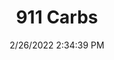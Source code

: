 ---
width: 1333
height: 2000
title: 911 Carbs
description: Carbs in a 911 engine bay
date: 2/26/2022 2:34:39 PM
cameraMake: Sony
cameraModel: ILCE-7M3
lens: FE 35mm F1.4 GM
settingsfStop: f/1.4
settingsISO: ISO 250
settingsShutter: 1/40
settingsFocalLength: 35 mm
---